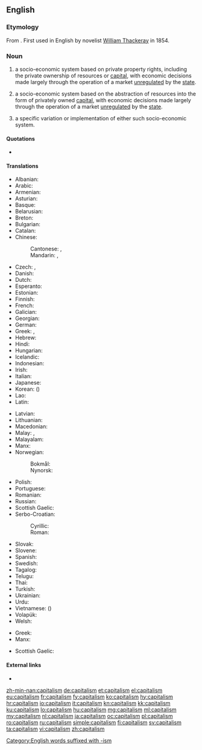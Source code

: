 ==English==

===Etymology===
From {{etyl|fr|en}} {{term|capitalisme|lang=fr||the condition of one who is rich}}. First used in English by novelist [[w:William Thackeray|William Thackeray]] in 1854.

===Noun===
{{en-noun|~}}

# {{context|politics|uncountable|lang=en}} a socio-economic system based on private property rights, including the private ownership of resources or [[capital]], with economic decisions made largely through the operation of a market [[unregulated]] by the [[state]].
# {{context|economics|uncountable|lang=en}} a socio-economic system based on the abstraction of resources into the form of privately owned [[capital]], with economic decisions made largely through the operation of a market [[unregulated]] by the [[state]].
# {{context|countable|lang=en}} a specific variation or implementation of either such socio-economic system.

====Quotations====
<!--unclear to what sense this first use (?) would belong. hardly surprising since there is no discernible difference between the first two senses-->
* {{quote-book|title=[[w:The Newcomes|The Newcomes]]: memoirs of a most respectable family|volume=2|page=75|author=[[w:William Makepeace Thackeray|William Makepeace Thackeray]]|year=1855|passage=The Prince de Moncontour took his place with great gravity at the Paris board, whither Barnes made frequent flying visits. The sense of '''capitalism''' sobered and dignified Paul de Florac: at the age of five-and-forty he was actually giving up being a young man, and was not ill-pleased at having to enlarge his waistcoats, and to show a little gray in his mustache.}}

====Translations====
{{trans-top|socio-economic system based on private property rights}}
* Albanian: {{t|sq|kapitalizmi}}
* Arabic: {{t|ar|رَأْسْمَالِيَّة|f|tr=raʾs-māliyya}}
* Armenian: {{t|hy|կապիտալիզմ}}
* Asturian: {{t|ast|capitalismu|m}}
* Basque: {{t|eu|kapitalismo}}
* Belarusian: {{t|be|капіталі́зм|m|sc=Cyrl}}
* Breton: {{t|br|kapitalouriezh|f}}
* Bulgarian: {{t|bg|капитали́зъм|m|sc=Cyrl}}
* Catalan: {{t|ca|capitalisme}}
* Chinese:
*: Cantonese: {{t|yue|資本主義|sc=Hani}}, {{t|yue|资本主义|tr=zi1 bun2 zyu2 ji3|sc=Hani}}
*: Mandarin: {{t|cmn|資本主義|sc=Hani}}, {{t+|cmn|资本主义|tr=zīběnzhǔyì|sc=Hani}}
* Czech: {{t|cs|kapitalismus}}, {{t|cs|kapitalizmus}}
* Danish: {{t|da|kapitalisme|c}}
* Dutch: {{t+|nl|kapitalisme|n}}
* Esperanto: {{t|eo|kapitalismo}}
* Estonian: {{t|et|kapitalism}}
* Finnish: {{t+|fi|kapitalismi}}
* French: {{t+|fr|capitalisme|m}}
* Galician: {{t+|gl|capitalismo|m}}
* Georgian: {{t|ka|კაპიტალიზმი}}
* German: {{t+|de|Kapitalismus|m}}
* Greek: {{t+|el|κεφαλαιοκρατία|f}}, {{t+|el|καπιταλισμός|m}}
* Hebrew: {{t+|he|קפיטליזם|m|tr=kapitalizm|sc=Hebr}}
* Hindi: {{t|hi|पूंजीवाद|m|tr=pū̃jīvād}}
* Hungarian: {{t+|hu|kapitalizmus}}
* Icelandic: {{t|is|auðvaldsskipulag}}
* Indonesian: {{t+|id|kapitalisme}}
* Irish: {{t|ga|caipitleachas|m}}
* Italian: {{t+|it|capitalismo|m}}
* Japanese: {{t+|ja|資本主義|tr=しほんしゅぎ, shihonshugi}}
* Korean: {{t+|ko|자본주의|sc=Kore}} ({{t+|ko|資本主義|sc=Kore}})
* Lao: {{t-needed|lo}}
* Latin: {{t|la|capitalismus|m}}
{{trans-mid}}
* Latvian: {{t|lv|kapitālisms|m}}
* Lithuanian: {{t|lt|kapitalizmas|m}}
* Macedonian: {{t|mk|капитали́зам|m}}
* Malay: {{t|ms|faham kapitalis}}, {{t|ms|kapitalisme}}
* Malayalam: {{t|ml|മുതലാളിത്തം|sc=Mlym}}
* Manx: {{t|gv|bun-argidys|m}}
* Norwegian:
*: Bokmål: {{t+|nb|kapitalisme|m}}
*: Nynorsk: {{t|nn|kapitalisme|m}}
* Polish: {{t+|pl|kapitalizm|m}}
* Portuguese: {{t+|pt|capitalismo|m}}
* Romanian: {{t+|ro|capitalism|n}}
* Russian: {{t+|ru|капитали́зм|m}}
* Scottish Gaelic: {{t|gd|calpachas|m}}
* Serbo-Croatian:
*: Cyrillic: {{t|sh|капиталѝзам|m}}
*: Roman: {{t|sh|kapitalìzam|m}}
* Slovak: {{t|sk|kapitalizmus|m}}
* Slovene: {{t+|sl|kapitalizem|m}}
* Spanish: {{t+|es|capitalismo}}
* Swedish: {{t+|sv|kapitalism}}
* Tagalog: {{t|tl|puhunanan}}
* Telugu: {{t|te|పెట్టుబడిదారీ|sc=Telu}}
* Thai: {{t|th|ลัทธิทุนนิยม|tr=láttí thunniym|sc=Thai}}
* Turkish: {{t+|tr|kapitalizm}}
* Ukrainian: {{t+|uk|капіталі́зм|m|sc=Cyrl}}
* Urdu: {{t|ur|پونجیواد|m|tr=pū̃jīvād|sc=ur-Arab}}
* Vietnamese: {{t|vi|chủ nghĩa tư bản}} ({{t|vi|主義資本}})
* Volapük: {{t+|vo|katädim}}
* Welsh: {{t|cy|cyfalafiaeth|f}}
{{trans-bottom}}

{{trans-top|socio-economic system based on the abstraction of resources}}
* Greek: {{t+|el|κεφαλαιοκρατία|f}}
* Manx: {{t|gv|bun-argidys|m}}
{{trans-mid}}
* Scottish Gaelic: {{t|gd|calpachas|m}}
{{trans-bottom}}

====External links====
* {{projectlink|wikipedia}}

[[Category:English words suffixed with -ism]]

[[zh-min-nan:capitalism]]
[[de:capitalism]]
[[et:capitalism]]
[[el:capitalism]]
[[eu:capitalism]]
[[fr:capitalism]]
[[fy:capitalism]]
[[ko:capitalism]]
[[hy:capitalism]]
[[hr:capitalism]]
[[io:capitalism]]
[[it:capitalism]]
[[kn:capitalism]]
[[kk:capitalism]]
[[ku:capitalism]]
[[lo:capitalism]]
[[hu:capitalism]]
[[mg:capitalism]]
[[ml:capitalism]]
[[my:capitalism]]
[[nl:capitalism]]
[[ja:capitalism]]
[[oc:capitalism]]
[[pl:capitalism]]
[[ro:capitalism]]
[[ru:capitalism]]
[[simple:capitalism]]
[[fi:capitalism]]
[[sv:capitalism]]
[[ta:capitalism]]
[[vi:capitalism]]
[[zh:capitalism]]